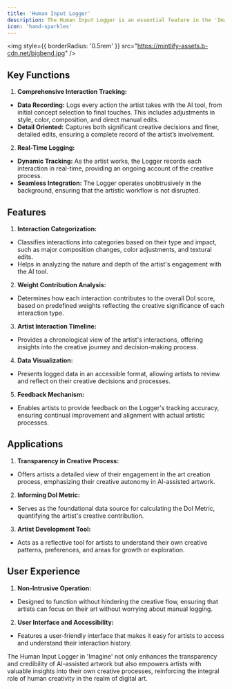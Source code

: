 ```yaml
---
title: 'Human Input Logger'
description: The Human Input Logger is an essential feature in the 'Imagine' app, designed to meticulously track and record every interaction an artist has with the AI during the artwork creation process. This tool plays a key role in determining the Degree of Involvement (DoI) Metric by quantifying the extent of human contribution to AI-assisted art.
icon: 'hand-sparkles'
---
```


<img
  style={{ borderRadius: '0.5rem' }}
  src="https://mintlify-assets.b-cdn.net/bigbend.jpg"
/>

## Key Functions

1. **Comprehensive Interaction Tracking:**
- **Data Recording:** Logs every action the artist takes with the AI tool, from initial concept selection to final touches. This includes adjustments in style, color, composition, and direct manual edits. 
- **Detail Oriented:** Captures both significant creative decisions and finer, detailed edits, ensuring a complete record of the artist’s involvement. 

2. **Real-Time Logging:**
- **Dynamic Tracking:** As the artist works, the Logger records each interaction in real-time, providing an ongoing account of the creative process. 
- **Seamless Integration:** The Logger operates unobtrusively in the background, ensuring that the artistic workflow is not disrupted.

## Features

1. **Interaction Categorization:**
- Classifies interactions into categories based on their type and impact, such as major composition changes, color adjustments, and textural edits.
- Helps in analyzing the nature and depth of the artist's engagement with the AI tool.

2. **Weight Contribution Analysis:**
- Determines how each interaction contributes to the overall DoI score, based on predefined weights reflecting the creative significance of each interaction type.

3. **Artist Interaction Timeline:**
- Provides a chronological view of the artist's interactions, offering insights into the creative journey and decision-making process.

4. **Data Visualization:**
- Presents logged data in an accessible format, allowing artists to review and reflect on their creative decisions and processes.

5. **Feedback Mechanism:**
- Enables artists to provide feedback on the Logger's tracking accuracy, ensuring continual improvement and alignment with actual artistic processes.

## Applications

1. **Transparency in Creative Process:**
- Offers artists a detailed view of their engagement in the art creation process, emphasizing their creative autonomy in AI-assisted artwork.

2. **Informing DoI Metric:**
- Serves as the foundational data source for calculating the DoI Metric, quantifying the artist's creative contribution.

3. **Artist Development Tool:**
- Acts as a reflective tool for artists to understand their own creative patterns, preferences, and areas for growth or exploration.

## User Experience

1. **Non-Intrusive Operation:**
- Designed to function without hindering the creative flow, ensuring that artists can focus on their art without worrying about manual logging.

2. **User Interface and Accessibility:**
- Features a user-friendly interface that makes it easy for artists to access and understand their interaction history.

The Human Input Logger in 'Imagine' not only enhances the transparency and credibility of AI-assisted artwork but also empowers artists with valuable insights into their own creative processes, reinforcing the integral role of human creativity in the realm of digital art.